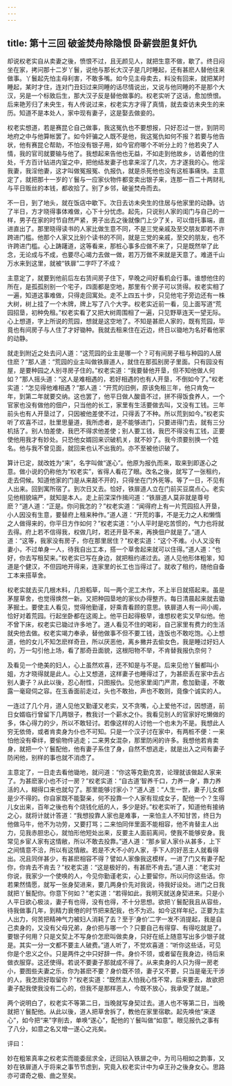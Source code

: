 ```yaml
---
---
---
```

title: 第十三回 破釜焚舟除隐恨 卧薪尝胆复奸仇
---



却说权老实自从卖妻之後，愤恨不过，且无颜见人，就把生意不做，歇了。终日闷坐在家，拷问那十二岁丫鬟，说他与那长大汉子是几时睡起，还有甚麽人替他往来做事。丫鬟起先怕主母利害，不敢多嘴。如今见主母卖去，料没有回来，就把某时睡起，某时才住，连对门丑妇过来同睡的话尽情说出，又说与他同睡的不是那个大汉，另是一个标致后生，那大汉子反是替他做事的。权老实听了这话，愈加愤恨。后来艳芳归了未央生，有人传说过来，权老实方才得了真情，就去查访未央生的来历。知道不是本处人，家中现有妻子，这是娶去做妾的。

权老实想道，若是赛昆仑自己做事，我这冤仇也不要想报，只好忍过一世，到阴司地府之中与他算帐罢了。如今奸骗之人既不是他，我这冤仇如何不报？若要与他告状，他有赛昆仑帮助，不怕没有银子用，如今官府哪个不听分上的？他若央了人情，我的官司就要输与他了。我想起来告他也无益，不如走到他故乡，访着他的住处，千方百计钻进内室之中，把他结发妻子也拿来淫了几次，方才遂我的心。他淫我妻，我淫他妻，这才叫做冤报冤、仇报仇，就是杀死他也没有这桩事痛快。主意定了，就把那十一岁的丫鬟与一应家伙物件都变卖出银子来，连那一百二十两财礼与平日贩丝的本钱，都收拾了。别了乡邻，破釜焚舟而去。

不一日，到了地头，就在饭店中歇下。次日去访未央生的住居与他家里的动静。访了半日，方才晓得事体难做，心下十分忧虑。起先，只说别人家的闺门与自己的一样，男子在家的时节自然严紧，男子出去之後就像门上少了关，可以借托事端，直进直出了。那里晓得读书的人家比做生意不同，不是三党亲戚及至交朋友即若不许跨进门槛。他那个人家又比别个读书的不同，就是三党的亲戚，至交的朋友，也不许跨进门槛。心上踌躇道，这等看来，那桩心事多应做不来了，只是既然举了此念，无论成与不成，也要尽心竭力去做一做，若万万做不来就是天意了。难道千山万水来到这里，就被“铁扉”二字吓了不成？

主意定了，就要到他前后左右赁间房子住下，早晚之间好看机会行事。谁想他住的所在，是孤孤别别一个宅子，四面都是空地，那里有个房子可以赁得。权老实相了一遍，知道这事难做，只得走回寓处。走不上四五十步，只见他宅子旁边还有一株大树，树上挂了一个木牌，牌上写了八个大字。权老实近前一看，见上面写道“荒园招垦，初种免租。”权老实看了又把大树周围相了一遍，只见野草连天一望无际。心上想道，字上所说的荒园，想就是这空地了。不知是甚麽人家的，既有荒园，毕竟也有间房子与人住了才好锄种。我就去租来住在近边，终日以锄地为名好看他家的动静。

就走到附近之处去问人道：“这荒园的业主是哪一个？可有间房子租与种园的人居住麽？”那人道：“荒园的业主叫做铁扉道人，就住在那孤别房子里面。只有园没有屋，是要种园之人别寻房子住的。”权老实道：“我要替他开垦，但不知他做人何如？”那人摇头道：“这人是难相遇的，若好相遇的也有人开垦，不倒如今了。”权老实道：“怎见得他难相遇？”那人道：“开荒的旧例，原该免租三年，他只肯免一年，到第二年就要交纳。这也罢了，他平日做人酸啬不过，拼不得饭食养人，一个官家也没有做他的佃户，只当他的长工，家里有生活要做去叫，又没有工钱。三年前头也有人开垦过了，只因被他差使不过，只得丢了不种。所以荒到如今。”权老实听了欢喜不过，肚里思量道，我所虑者，是不能够进门，只要进得门去，就有三分机括了。别人怕差使，我巴不得求他差使；别人要工钱，我巴不得没有工钱，正要使他用我才有妙处。只恐他女婿回来识破机关，就不妙了。我今须要别换一个姓名。他与我不曾见面，就回来也认不出我的。亦不至被他识破了。

算计已定，就改姓为“来”，名字叫做“遂心”。他原为报仇而来，取来到即遂心之意。做小说的仍称他为“权老实”，省得人看花了眼。改名之後，就写了一张租约，走去伺候。知道他家的门是从来敲不开的，只得坐在门外死等。等了一日，不见有人出来。回到寓所宿了。到次日又去。恰好，铁扉道人立在门前买豆腐点心。老实见他相貌端严，就知是本人。走上前深深作揖问道：“铁扉道人莫非就是尊号麽？”道人道：“正是。你问我怎的？”权老实道：“闻得府上有一片荒园招人开垦，小人因没有生意，要替府上租来种作。”道人道：“开荒的事，不是无力之人和懒惰之人做得来的，你平日方作如何？”权老实道：“小人平时是吃苦惯的，气力也将就去得。府上若不信得我，权做几时，若还开垦不来，再换佃户就是了。”道人道：“这等，我家没有房子，你在那里居住？”权老实道：“这个不难。小人又没有妻小，不过单身一人，待我自出工本，搭一个草舍起来就可以住得。”道人道：“也好，你去写租契来。”权老实已写在身边，就把租约递过去。道人见他形体粗笨，知道是个健汉，不但园地开得来，连家里的长工也当得过了。就收了租约，随他自备工本来搭草舍。

权老实就去买几根木料，几担稻草，叫一两个泥工木作，不上半日就搭起来。虽是茅屋草舍，也觉得焕然一新。又把种园垦地的家伙办得整齐。每日清晨起来就去锄茅掘土。要使主人看见，觉得他勤谨，好乘青看顾的意思。铁扉道人有一间小阁，恰好对着荒园。行起坐卧都在这阁上。他平日起得极早，谁想权老实又早似他。他不曾下床，权老实已锄过许多地了。道人看见不住的喝彩，自己家里有费力的生活就央他去做。权老实竭力奉承，替他做事不但不要工钱，连饭也不敢吃饱。心上想道，他的女儿不知怎麽样奇丑，所以厌恶他，离乡撇井去偷女色，我是睡过好妇人的，万一勾引他上场，看了那奇丑面貌，这根阳物不举，不肯替我报仇奈何？

及看见一个绝美的妇人，心上虽然欢喜，还不知是与不是。后来见他丫鬟都叫小姐，方才晓得就是此人。心上又想道，这样妻子也睡得过了，为甚麽丢在家中去占别人妻子？从此以後，忍心耐性，只图报仇。见他家里闺门严肃，愈加勤谨，不敢露一毫窥伺之容。在玉香面前走过，头也不敢抬，声也不敢则，竟像个诚实的人。

一连过了几个月，道人见他又勤谨又老实，又不贪嘴，心上爱他不过，因想道，前日女婿临行曾留下几两银子，教我讨一个薪水之仆。我看见别人的官家好吃懒做的多，体心得力的少，所以不敢轻讨。若像这样的人讨他一个也未为不是。我想此人穷无依倚，或者肯卖身为仆也不可知。只是一个汉子讨在家中，有两桩不便：一来怕他没有牵绊，要偷物件逃走；二来男女混杂，那里防闲的许多。我想他若肯卖身，就把一个丫鬟配他，他有妻子系住了身，自然不想逃走，就是出入之间有妻子防闲他，别样的事也就不消虑了。

主意定了，一日走去看他锄地，就问道：“你这等克勤克苦，论理就该做起人家来了。为甚麽家小也不讨一房？”权老实道：“自古道‘智养千口，力养一身’，靠力养活的人，糊得口来也就勾了。那里能够讨家小？”道人道：“人生一世，妻子儿女都是少不得的。你自家既不能娶亲，何不投靠一个人家有现成女子，配他一个？生得儿女出来，百年之後也有个烧钱化纸的人，多少是好。”权老实听了，知道他有接纳之心，就将计就计答道：“我想投靠人家也是难事，一来怕主人不知甘苦，终日为他做马牛，他不为功劳，又要打骂；二来怕同伴里面不能相容，他不肯替主人出力，见我赤胆忠心，就怕形他短处出来，反要主人面前离间，使我不能够安身。我常见乡宦人家有这情敝，所以不敢去投靠。”道人道：“那乡宦人家仆从甚多，上下之间情意不洽，所以有这情敝。若是不大不小的人家，手下人的好恶主人就看得出。况且同伴甚少，有甚麽相容不得？譬如人家像我这模样，一进了门又有妻子配你，你肯去不肯去？”权老实道：“这是极好的，有甚麽不肯去。”道人道：“老实对你说，我家少一个使唤的人，今见你勤谨老实，心上要留你，所以问你这些话。你若果然情愿，就写一张身契进来，要几两身价先对我说，待我好设处。进门之日我就把丫鬟配你。你意下何如？”老实道：“若得如此，我明天就送身契进来。只是小人平日欲心极淡，妻子有也得，没有也得，不十分思想。欲把丫鬟配我且从容些，待我做事几年，到精力衰倦的时节把来配我，也不为迟。如今这样年纪，正要为主人出力，何苦把精神气力被妇人消耗了去？至于‘身价’二字一发不消提起，我是自己卖身的，又没有父母兄弟，身价把与哪一个？只要自己有得穿、有得吃就是了。要银子何用？只是文契上不写身价怎麽叫做卖身，只好在纸上随意写出多少银子就是。其实一分一文都不要主人破费。”道人听了，不觉欢喜道：“听你这些话，可见你是个忠义之仆。只是两件之中只好辞一件。身价不领，或者留在我身边，待后来做衣服穿。这还使得。若说不要妻子那就成不得了。从来卖身的人只为得一房老小，要图些夫妻之乐，你为甚麽不要？身价既不领，妻子又不要，只当是毫无干涉的人，我怎麽好取留你？”权老实道：“既然主人怕我心性不常，后来要去，故欲把妻子配我使我没有二心的，但我不是那样恶人，今既不放心，我承受了就是。”

两个说明白了，权老实不等第二日，当晚就写身契过去。道人也不等第二日，当晚就把丫鬟配他。从此以後，道人把草舍拆了，教他在家里宿歇。起先唤他“来遂心”，如今把“来”字削去，单唤“遂心”，配他的丫鬟叫做“如意”。眼见报仇之事有了八分，如意之名又增一遂心之兆矣。

评曰：

妙在粗笨真率之权老实而能委屈求全，迂回钻入铁扉之中，为司马相如之韵事，又妙在铁扉道人于将来之事节节虑到，究竟入权老实计中为卓王孙之後身女心。思路亦可谓奇之极、曲之至矣。